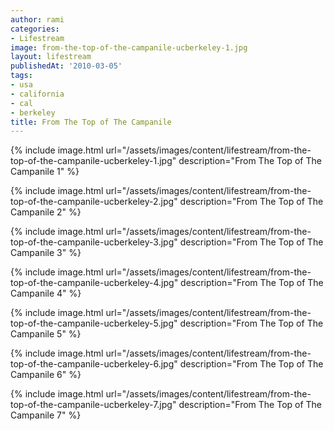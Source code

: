 ```yaml
---
author: rami
categories:
- Lifestream
image: from-the-top-of-the-campanile-ucberkeley-1.jpg
layout: lifestream
publishedAt: '2010-03-05'
tags:
- usa
- california
- cal
- berkeley
title: From The Top of The Campanile
---
```


{% include image.html url="/assets/images/content/lifestream/from-the-top-of-the-campanile-ucberkeley-1.jpg" description="From The Top of The Campanile 1" %}

{% include image.html url="/assets/images/content/lifestream/from-the-top-of-the-campanile-ucberkeley-2.jpg" description="From The Top of The Campanile 2" %}

{% include image.html url="/assets/images/content/lifestream/from-the-top-of-the-campanile-ucberkeley-3.jpg" description="From The Top of The Campanile 3" %}

{% include image.html url="/assets/images/content/lifestream/from-the-top-of-the-campanile-ucberkeley-4.jpg" description="From The Top of The Campanile 4" %}

{% include image.html url="/assets/images/content/lifestream/from-the-top-of-the-campanile-ucberkeley-5.jpg" description="From The Top of The Campanile 5" %}

{% include image.html url="/assets/images/content/lifestream/from-the-top-of-the-campanile-ucberkeley-6.jpg" description="From The Top of The Campanile 6" %}

{% include image.html url="/assets/images/content/lifestream/from-the-top-of-the-campanile-ucberkeley-7.jpg" description="From The Top of The Campanile 7" %}